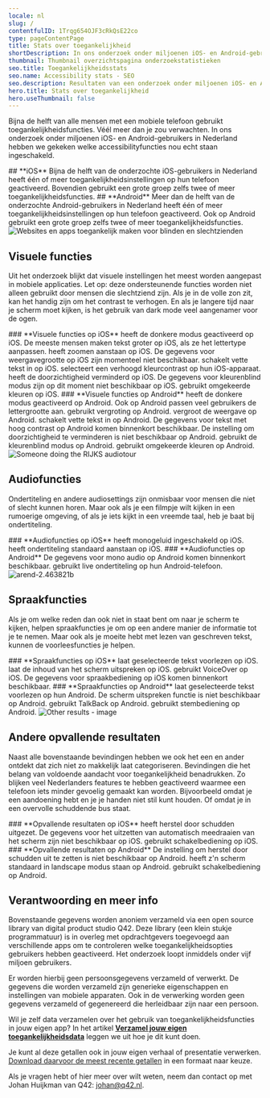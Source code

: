 ```yaml
---
locale: nl
slug: /
contentfulID: 1Trqg654OJF3cRkQsE22co
type: pageContentPage
title: Stats over toegankelijkheid
shortDescription: In ons onderzoek onder miljoenen iOS- en Android-gebruikers hebben we gekeken welke toegankelijkheidsfuncties nou echt staan ingeschakeld.
thumbnail: Thumbnail overzichtspagina onderzoekstatistieken
seo.title: Toegankelijkheidsstats
seo.name: Accessibility stats - SEO
seo.description: Resultaten van een onderzoek onder miljoenen iOS- en Android-gebruikers waarin is onderzocht welke toegankelijkheidsfuncties nou echt staan ingeschakeld.
hero.title: Stats over toegankelijkheid
hero.useThumbnail: false
---
```


<Hero
  title="Stats over toegankelijkheid"
/>

Bijna de helft van alle mensen met een mobiele telefoon gebruikt toegankelijkheidsfuncties. Véél meer dan je zou verwachten. In ons onderzoek onder miljoenen iOS- en Android-gebruikers in Nederland hebben we gekeken welke accessibilityfuncties nou echt staan ingeschakeld.

<TwoColumnBlock>
  <LeftColumn>
    <ColumnRow>
      <TextBlock
        showBackgroundColor={false}>
        ## **iOS** 
      </TextBlock>
    </ColumnRow>
    <ColumnRow>
      <PercentageBlock
        metrics={[
          { title: 'At least one feature on iOS', number: 45, isPercentage: true }
        ]}>
        Bijna de helft van de onderzochte iOS-gebruikers in Nederland heeft één of meer toegankelijkheids­instellingen op hun telefoon geactiveerd.
      </PercentageBlock>
    </ColumnRow>
    <ColumnRow>
      <PercentageBlock
        metrics={[
          { title: 'At least one feature on iOS', number: 15, isPercentage: true }
        ]}>
        Bovendien gebruikt een grote groep zelfs twee of meer toegankelijkheidsfuncties.
      </PercentageBlock>
    </ColumnRow>
  </LeftColumn>
  <RightColumn>
    <ColumnRow>
      <TextBlock
        showBackgroundColor={false}>
        ## **Android** 
      </TextBlock>
    </ColumnRow>
    <ColumnRow>
      <PercentageBlock
        metrics={[
          { title: 'At least 1 feature on Android', key: 'android-accessibility_features-1+', isPercentage: true }
        ]}>
        Meer dan de helft van de onderzochte Android-gebruikers in Nederland heeft één of meer toegankelijkheids­instellingen op hun telefoon geactiveerd.
      </PercentageBlock>
    </ColumnRow>
    <ColumnRow>
      <PercentageBlock
        metrics={[
          { title: 'At least two features on Android', key: 'android-accessibility_features-2+', isPercentage: true }
        ]}>
        Ook op Android gebruikt een grote groep zelfs twee of meer toegankelijkheidsfuncties.
      </PercentageBlock>
    </ColumnRow>
  </RightColumn>
</TwoColumnBlock>

<Image src="/img/light/Websites-en-apps-toegankelijk-maken-voor-blinden-en-slechtzienden.c6c8901.png" alt="Websites en apps toegankelijk maken voor blinden en slechtzienden"/>

## Visuele functies

Uit het onderzoek blijkt dat visuele instellingen het meest worden aangepast in mobiele applicaties. Let op: deze ondersteunende functies worden niet alleen gebruikt door mensen die slechtziend zijn. Als je in de volle zon zit, kan het handig zijn om het contrast te verhogen. En als je langere tijd naar je scherm moet kijken, is het gebruik van dark mode veel aangenamer voor de ogen.

<TwoColumnBlock>
  <LeftColumn>
    <ColumnRow>
      <TextBlock
        showBackgroundColor={false}>
        ### **Visuele functies op iOS** 
      </TextBlock>
    </ColumnRow>
    <ColumnRow>
      <PercentageBlock
        metrics={[
          { title: 'Donkere modus', key: 'ios-preference_ui_style-dark', isPercentage: true }
        ]}
        linkLabel="Meer over donkere modus"
        linkUrl="/nl/stats/donkere-modus">
        heeft de donkere modus geactiveerd op iOS.
      </PercentageBlock>
    </ColumnRow>
    <ColumnRow>
      <PercentageBlock
        metrics={[
          { title: 'Verkleinde tekst', key: 'ios-custom_content_size-smaller', isPercentage: true },
          { title: 'Normale tekstgrootte', key: 'ios-custom_content_size-default', isPercentage: true },
          { title: 'Vergrootte tekst', key: 'ios-custom_content_size-larger', isPercentage: true }
        ]}
        linkLabel="Meer over lettergrootte"
        linkUrl="/nl/stats/lettergrootte">
        De meeste mensen maken tekst groter op iOS, als ze het lettertype aanpassen. 
      </PercentageBlock>
    </ColumnRow>
    <ColumnRow>
      <PercentageBlock
        metrics={[
          { title: 'Scherm inzoomen', key: 'ios-screen_zoomed-true', isPercentage: true }
        ]}
        linkLabel="Meer over zoomen"
        linkUrl="/nl/stats/zoom">
        heeft zoomen aanstaan op iOS.
      </PercentageBlock>
    </ColumnRow>
    <ColumnRow>
      <TextBlock
        showBackgroundColor={true}>
        De gegevens voor weergavegrootte op iOS zijn momenteel niet beschikbaar. 
        <CustomLink url="/nl/stats/weergavegrootte" label="Meer over weergavegrootte" external={false}/>
      </TextBlock>
    </ColumnRow>
    <ColumnRow>
      <PercentageBlock
        metrics={[
          { title: 'Vette tekst', key: 'ios-accessibility_is_bold_text_enabled-true', isPercentage: true }
        ]}
        linkLabel="Meer over vette tekst"
        linkUrl="/nl/stats/vette-tekst">
        schakelt vette tekst in op iOS.
      </PercentageBlock>
    </ColumnRow>
    <ColumnRow>
      <PercentageBlock
        metrics={[
          { title: 'Colour contrast', key: 'ios-accessibility_is_darker_system_colors_enabled-true', isPercentage: true }
        ]}
        linkLabel="Meer over kleurcontrast"
        linkUrl="/nl/stats/verhoogd-contrast">
        selecteert een verhoogd kleurcontrast op hun iOS-apparaat.
      </PercentageBlock>
    </ColumnRow>
    <ColumnRow>
      <PercentageBlock
        metrics={[
          { title: 'iOS - transparency metric', key: 'ios-accessibility_is_reduce_transparency_enabled-true', isPercentage: true }
        ]}
        linkLabel="Meer over doorzichtigheid"
        linkUrl="/nl/stats/verminderde-transparantie">
        heeft de doorzichtigheid verminderd op iOS.
      </PercentageBlock>
    </ColumnRow>
    <ColumnRow>
      <TextBlock
        showBackgroundColor={true}>
        De gegevens voor kleurenblind modus zijn op dit moment niet beschikbaar op iOS. 
        <CustomLink url="/nl/stats/kleurblind-modus" label="Meer over kleurenblind modus" external={false}/>
      </TextBlock>
    </ColumnRow>
    <ColumnRow>
      <PercentageBlock
        metrics={[
          { title: 'iOS - invert colours metric', key: 'ios-accessibility_is_invert_colors_enabled-true', isPercentage: true }
        ]}
        linkLabel="Meer over kleuren omkeren"
        linkUrl="/nl/stats/kleuren-omkeren">
        gebruikt omgekeerde kleuren op iOS.
      </PercentageBlock>
    </ColumnRow>
  </LeftColumn>
  <RightColumn>
    <ColumnRow>
      <TextBlock
        showBackgroundColor={false}>
        ### **Visuele functies op Android** 
      </TextBlock>
    </ColumnRow>
    <ColumnRow>
      <PercentageBlock
        metrics={[
          { title: 'Donkere modus', key: 'android-preference_is_nightmode_enabled-true', isPercentage: true }
        ]}
        linkLabel="Meer over donkere modus"
        linkUrl="/nl/stats/donkere-modus">
        heeft de donkere modus geactiveerd op Android.
      </PercentageBlock>
    </ColumnRow>
    <ColumnRow>
      <PercentageBlock
        metrics={[
          { title: 'Normale tekstgrootte', key: 'android-default_screen_font_scale-true', isPercentage: true },
          { title: 'Vergrootte tekst', key: 'android-screen_font_scale_default_comparison-bigger', isPercentage: true },
          { title: 'Verkleinde tekst', key: 'android-screen_font_scale_default_comparison-smaller', isPercentage: true }
        ]}
        linkLabel="Meer over lettergrootte"
        linkUrl="/nl/stats/lettergrootte">
        Ook op Android passen veel gebruikers de lettergrootte aan.
      </PercentageBlock>
    </ColumnRow>
    <ColumnRow>
      <PercentageBlock
        metrics={[
          { title: 'Vergroting', key: 'android-accessibility_is_magnification_enabled-true', isPercentage: true }
        ]}
        linkLabel="Meer over zoomen"
        linkUrl="/nl/stats/zoom">
        gebruikt vergroting op Android.
      </PercentageBlock>
    </ColumnRow>
    <ColumnRow>
      <PercentageBlock
        metrics={[
          { title: 'Weergavegrootte', key: 'android-screen_display_scale_default_comparison-bigger', isPercentage: true }
        ]}
        linkLabel="Meer over weergavegrootte"
        linkUrl="/nl/stats/weergavegrootte">
        vergroot de weergave op Android.
      </PercentageBlock>
    </ColumnRow>
    <ColumnRow>
      <PercentageBlock
        metrics={[
          { title: 'Vette tekst', key: 'android-preference_font_weight_adjustment-300', isPercentage: true }
        ]}
        linkLabel="Meer over vette tekst"
        linkUrl="/nl/stats/vette-tekst">
        schakelt vette tekst in op Android.
      </PercentageBlock>
    </ColumnRow>
    <ColumnRow>
      <TextBlock
        showBackgroundColor={true}>
        De gegevens voor tekst met hoog contrast op Android komen binnenkort beschikbaar. 
        <CustomLink url="/nl/stats/verhoogd-contrast" label="Meer over kleurcontrast" external={false}/>
      </TextBlock>
    </ColumnRow>
    <ColumnRow>
      <TextBlock
        showBackgroundColor={true}>
        De instelling om doorzichtigheid te verminderen is niet beschikbaar op Android. 
        <CustomLink url="/nl/stats/verminderde-transparantie" label="Meer over doorzichtigheid" external={false}/>
      </TextBlock>
    </ColumnRow>
    <ColumnRow>
      <PercentageBlock
        metrics={[
          { title: 'Kleurenblind modus', key: 'android-accessibility_is_color_blind_mode_enabled-true', isPercentage: true }
        ]}
        linkLabel="Meer over kleurenblind modus"
        linkUrl="/nl/stats/kleurblind-modus">
        gebruikt de kleurenblind modus op Android.
      </PercentageBlock>
    </ColumnRow>
    <ColumnRow>
      <PercentageBlock
        metrics={[
          { title: 'Android - invert colours metric', key: 'android-accessibility_is_color_inversion_enabled-true', isPercentage: true }
        ]}
        linkLabel="Meer over kleuren omkeren"
        linkUrl="/nl/stats/kleuren-omkeren">
        gebruikt omgekeerde kleuren op Android.
      </PercentageBlock>
    </ColumnRow>
  </RightColumn>
</TwoColumnBlock>

<Image src="/img/light/rijks-tour2.6d50992.jpg" alt="Someone doing the RIJKS audiotour"/>

## Audiofuncties

Ondertiteling en andere audiosettings zijn onmisbaar voor mensen die niet of slecht kunnen horen. Maar ook als je een filmpje wilt kijken in een rumoerige omgeving, of als je iets kijkt in een vreemde taal, heb je baat bij ondertiteling.


<TwoColumnBlock>
  <LeftColumn>
    <ColumnRow>
      <TextBlock
        showBackgroundColor={false}>
        ### **Audiofuncties op iOS** 
      </TextBlock>
    </ColumnRow>
    <ColumnRow>
      <PercentageBlock
        metrics={[
          { title: 'iOS - mono audio metric', key: 'ios-accessibility_is_mono_audio_enabled-true', isPercentage: true }
        ]}
        linkLabel="Meer over monogeluid"
        linkUrl="/nl/stats/mono-audio">
        heeft monogeluid ingeschakeld op iOS.
      </PercentageBlock>
    </ColumnRow>
    <ColumnRow>
      <PercentageBlock
        metrics={[
          { title: 'iOS - closed captions metric', key: 'ios-accessibility_is_closed_captioning_enabled-true', isPercentage: true }
        ]}
        linkLabel="Meer over ondertiteling"
        linkUrl="/nl/stats/ondertiteling">
        heeft ondertiteling standaard aanstaan op iOS.
      </PercentageBlock>
    </ColumnRow>
  </LeftColumn>
  <RightColumn>
    <ColumnRow>
      <TextBlock
        showBackgroundColor={false}>
        ### **Audiofuncties op Android** 
      </TextBlock>
    </ColumnRow>
    <ColumnRow>
      <TextBlock
        showBackgroundColor={true}>
        De gegevens voor mono audio op Android komen binnenkort beschikbaar. 
        <CustomLink url="/nl/stats/mono-audio" label="Meer over monogeluid" external={false}/>
      </TextBlock>
    </ColumnRow>
    <ColumnRow>
      <PercentageBlock
        metrics={[
          { title: 'Ondertiteling', key: 'android-accessibility_is_closed_captioning_enabled-true', isPercentage: true }
        ]}
        linkLabel="Meer over ondertiteling"
        linkUrl="/nl/stats/ondertiteling">
        gebruikt live ondertiteling op hun Android-telefoon.
      </PercentageBlock>
    </ColumnRow>
  </RightColumn>
</TwoColumnBlock>

<Image src="/img/light/arend-2.463821b.jpg" alt="arend-2.463821b"/>

## Spraakfuncties

Als je om welke reden dan ook niet in staat bent om naar je scherm te kijken, helpen spraakfuncties je om op een andere manier de informatie tot je te nemen. Maar ook als je moeite hebt met lezen van geschreven tekst, kunnen de voorleesfuncties je helpen.


<TwoColumnBlock>
  <LeftColumn>
    <ColumnRow>
      <TextBlock
        showBackgroundColor={false}>
        ### **Spraakfuncties op iOS** 
      </TextBlock>
    </ColumnRow>
    <ColumnRow>
      <PercentageBlock
        metrics={[
          { title: 'iOS - speak selection metric', key: 'ios-accessibility_is_speak_selection_enabled-true', isPercentage: true }
        ]}
        linkLabel="Meer over spreek selectie uit"
        linkUrl="/nl/stats/spreek-selectie-uit">
        laat geselecteerde tekst voorlezen op iOS.
      </PercentageBlock>
    </ColumnRow>
    <ColumnRow>
      <PercentageBlock
        metrics={[
          { title: 'iOS - speak screen metric', key: 'ios-accessibility_is_speak_screen_enabled-true', isPercentage: true }
        ]}
        linkLabel="Meer over scherm uitspreken"
        linkUrl="/nl/stats/spreek-scherm-uit">
        laat de inhoud van het scherm uitspreken op iOS.
      </PercentageBlock>
    </ColumnRow>
    <ColumnRow>
      <PercentageBlock
        metrics={[
          { title: 'iOS - voiceover metric', key: 'ios-accessibility_is_voice_over_running-true', isPercentage: true }
        ]}
        linkLabel="Meer over de schermlezer"
        linkUrl="/nl/stats/schermlezer">
        gebruikt VoiceOver op iOS.
      </PercentageBlock>
    </ColumnRow>
    <ColumnRow>
      <TextBlock
        showBackgroundColor={true}>
        De gegevens voor spraakbediening op iOS komen binnenkort beschikbaar. 
        <CustomLink url="/nl/stats/stembediening" label="Meer over stembediening" external={false}/>
      </TextBlock>
    </ColumnRow>
  </LeftColumn>
  <RightColumn>
    <ColumnRow>
      <TextBlock
        showBackgroundColor={false}>
        ### **Spraakfuncties op Android** 
      </TextBlock>
    </ColumnRow>
    <ColumnRow>
      <PercentageBlock
        metrics={[
          { title: 'Android - selecteer om uit te spreken', key: 'android-accessibility_is_select_to_speak_enabled-true', isPercentage: true }
        ]}
        linkLabel="Meer over spreek selectie uit"
        linkUrl="/nl/stats/spreek-selectie-uit">
        laat geselecteerde tekst voorlezen op hun Android.
      </PercentageBlock>
    </ColumnRow>
    <ColumnRow>
      <TextBlock
        showBackgroundColor={true}>
        De scherm uitspreken functie is niet beschikbaar op Android. 
        <CustomLink url="/nl/stats/spreek-scherm-uit" label="Meer over scherm uitspreken" external={false}/>
      </TextBlock>
    </ColumnRow>
    <ColumnRow>
      <PercentageBlock
        metrics={[
          { title: 'Android - talkback metric', key: 'android-accessibility_is_talk_back_enabled-true', isPercentage: true }
        ]}
        linkLabel="Meer over de schermlezer"
        linkUrl="/nl/stats/schermlezer">
        gebruikt TalkBack op Android.
      </PercentageBlock>
    </ColumnRow>
    <ColumnRow>
      <PercentageBlock
        metrics={[
          { title: 'Android - voice access metric', key: 'android-accessibility_is_voice_access_enabled-true', isPercentage: true }
        ]}
        linkLabel="Meer over stembediening"
        linkUrl="/nl/stats/stembediening">
        gebruikt stembediening op Android.
      </PercentageBlock>
    </ColumnRow>
  </RightColumn>
</TwoColumnBlock>

<Image src="/img/light/old-person-phone.aba87b4.jpg" alt="Other results - image"/>

## **Andere opvallende resultaten**

Naast alle bovenstaande bevindingen hebben we ook het een en ander ontdekt dat zich niet zo makkelijk laat categoriseren. Bevindingen die het belang van voldoende aandacht voor toegankelijkheid benadrukken. Zo blijken veel Nederlanders features te hebben geactiveerd waarmee een telefoon iets minder gevoelig gemaakt kan worden. Bijvoorbeeld omdat je een aandoening hebt en je je handen niet stil kunt houden. Of omdat je in een overvolle schuddende bus staat.

<TwoColumnBlock>
  <LeftColumn>
    <ColumnRow>
      <TextBlock
        showBackgroundColor={false}>
        ### **Opvallende resultaten op iOS** 
      </TextBlock>
    </ColumnRow>
    <ColumnRow>
      <PercentageBlock
        metrics={[
          { title: 'Herstel door schudden uit', key: 'ios-accessibility_is_shake_to_undo_enabled-false', isPercentage: true }
        ]}
        linkLabel="Meer over herstel door schudden"
        linkUrl="/nl/stats/herstel-door-schudden">
        heeft herstel door schudden uitgezet.
      </PercentageBlock>
    </ColumnRow>
    <ColumnRow>
      <TextBlock
        showBackgroundColor={true}>
        De gegevens voor het uitzetten van automatisch meedraaien van het scherm zijn niet beschikbaar op iOS. 
        <CustomLink url="/nl/stats/scherm-draaien" label="Meer over scherm automatisch draaien" external={false}/>
      </TextBlock>
    </ColumnRow>
    <ColumnRow>
      <PercentageBlock
        metrics={[
          { title: 'Schakelbediening', key: 'ios-accessibility_is_switch_control_running-true', isPercentage: true }
        ]}
        linkLabel="Meer over schakelbediening"
        linkUrl="/nl/stats/schakelbediening">
        gebruikt schakelbediening op iOS.
      </PercentageBlock>
    </ColumnRow>
  </LeftColumn>
  <RightColumn>
    <ColumnRow>
      <TextBlock
        showBackgroundColor={false}>
        ### **Opvallende resultaten op Android** 
      </TextBlock>
    </ColumnRow>
    <ColumnRow>
      <TextBlock
        showBackgroundColor={true}>
        De instelling om herstel door schudden uit te zetten is niet beschikbaar op Android. 
        <CustomLink url="/nl/stats/herstel-door-schudden" label="Meer over herstel door schudden" external={false}/>
      </TextBlock>
    </ColumnRow>
    <ColumnRow>
      <PercentageBlock
        metrics={[
          { title: 'Scherm oriëntatie landscape', key: 'android-screen_orientation-landscape', isPercentage: true }
        ]}
        linkLabel="Meer over scherm automatisch draaien"
        linkUrl="/nl/stats/scherm-draaien">
        heeft z'n scherm standaard in landscape modus staan op Android.
      </PercentageBlock>
    </ColumnRow>
    <ColumnRow>
      <PercentageBlock
        metrics={[
          { title: 'Schakelbediening', key: 'android-accessibility_is_switch_access_enabled-true', isPercentage: true }
        ]}
        linkLabel="Meer over schakelbediening"
        linkUrl="/nl/stats/schakelbediening">
        gebruikt schakelbediening op Android.
      </PercentageBlock>
    </ColumnRow>
  </RightColumn>
</TwoColumnBlock>

## Verantwoording en meer info

Bovenstaande gegevens worden anoniem verzameld via een open source library van digital product studio Q42. Deze library (een klein stukje programmatuur) is in overleg met opdrachtgevers toegevoegd aan verschillende apps om te controleren welke toegankelijkheidsopties gebruikers hebben geactiveerd. Het onderzoek loopt inmiddels onder vijf miljoen gebruikers.

Er worden hierbij geen persoonsgegevens verzameld of verwerkt. De gegevens die worden verzameld zijn generieke eigenschappen en instellingen van mobiele apparaten. Ook in de verwerking worden geen gegevens verzameld of gegenereerd die herleidbaar zijn naar een persoon. 

Wil je zelf data verzamelen over het gebruik van toegankelijkheidsfuncties in jouw eigen app? In het artikel [**Verzamel jouw eigen toegankelijkheidsdata**](/nl/artikelen/verzamel-jouw-eigen-toegankelijkheidsdata) leggen we uit hoe je dit kunt doen.

Je kunt al deze getallen ook in jouw eigen verhaal of presentatie verwerken. [Download daarvoor de meest recente getallen](/nl/stats/download-stats) in een formaat naar keuze.

Als je vragen hebt of hier meer over wilt weten, neem dan contact op met Johan Huijkman van Q42: [johan@q42.nl](mailto:johan@q42.nl).